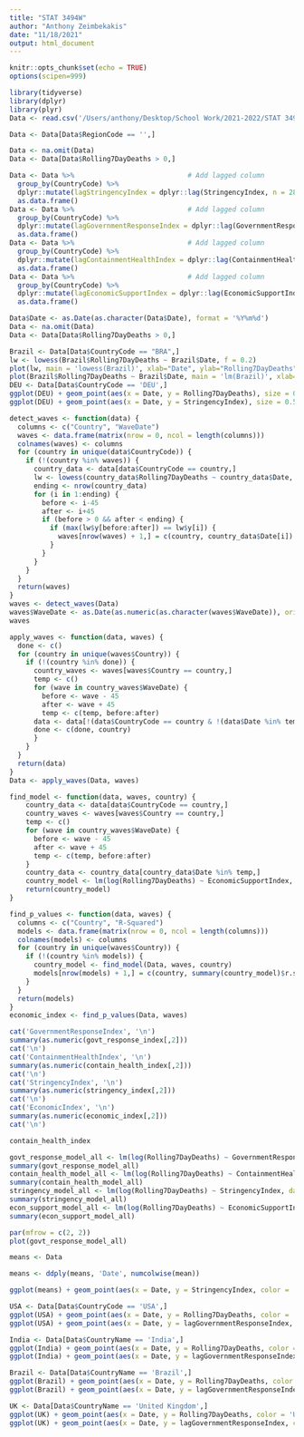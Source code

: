 ```yaml
---
title: "STAT 3494W"
author: "Anthony Zeimbekakis"
date: "11/18/2021"
output: html_document
---
```


```r
knitr::opts_chunk$set(echo = TRUE)
options(scipen=999)
```

```r
library(tidyverse)
library(dplyr)
library(plyr)
Data <- read.csv('/Users/anthony/Desktop/School Work/2021-2022/STAT 3494W/Govt-Covid-Response/Data/OxCGRT_latest_combined.csv')

Data <- Data[Data$RegionCode == '',]

Data <- na.omit(Data)
Data <- Data[Data$Rolling7DayDeaths > 0,]

Data <- Data %>%                            # Add lagged column
  group_by(CountryCode) %>%
  dplyr::mutate(lagStringencyIndex = dplyr::lag(StringencyIndex, n = 28, default = NA)) %>% 
  as.data.frame()
Data <- Data %>%                            # Add lagged column
  group_by(CountryCode) %>%
  dplyr::mutate(lagGovernmentResponseIndex = dplyr::lag(GovernmentResponseIndex, n = 28, default = NA)) %>% 
  as.data.frame()
Data <- Data %>%                            # Add lagged column
  group_by(CountryCode) %>%
  dplyr::mutate(lagContainmentHealthIndex = dplyr::lag(ContainmentHealthIndex, n = 28, default = NA)) %>% 
  as.data.frame()
Data <- Data %>%                            # Add lagged column
  group_by(CountryCode) %>%
  dplyr::mutate(lagEconomicSupportIndex = dplyr::lag(EconomicSupportIndex, n = 28, default = NA)) %>% 
  as.data.frame()

Data$Date <- as.Date(as.character(Data$Date), format = '%Y%m%d')
Data <- na.omit(Data)
Data <- Data[Data$Rolling7DayDeaths > 0,]
```

```r
Brazil <- Data[Data$CountryCode == "BRA",]
lw <- lowess(Brazil$Rolling7DayDeaths ~ Brazil$Date, f = 0.2)
plot(lw, main = 'lowess(Brazil)', xlab="Date", ylab="Rolling7DayDeaths", pch = 20)
plot(Brazil$Rolling7DayDeaths ~ Brazil$Date, main = 'lm(Brazil)', xlab="Date", ylab="Rolling7DayDeaths", pch = 20)
DEU <- Data[Data$CountryCode == 'DEU',]
ggplot(DEU) + geom_point(aes(x = Date, y = Rolling7DayDeaths), size = 0.5)
ggplot(DEU) + geom_point(aes(x = Date, y = StringencyIndex), size = 0.5)
```

```r
detect_waves <- function(data) {
  columns <- c("Country", "WaveDate")
  waves <- data.frame(matrix(nrow = 0, ncol = length(columns)))
  colnames(waves) <- columns
  for (country in unique(data$CountryCode)) {
    if (!(country %in% waves)) {
      country_data <- data[data$CountryCode == country,]
      lw <- lowess(country_data$Rolling7DayDeaths ~ country_data$Date, f = 0.2)
      ending <- nrow(country_data)
      for (i in 1:ending) {
        before <- i-45
        after <- i+45
        if (before > 0 && after < ending) {
          if (max(lw$y[before:after]) == lw$y[i]) {
            waves[nrow(waves) + 1,] = c(country, country_data$Date[i])
          }
        }
      }
    }
  }
  return(waves)
}
waves <- detect_waves(Data)
waves$WaveDate <- as.Date(as.numeric(as.character(waves$WaveDate)), origin ="1970-01-01")
waves

apply_waves <- function(data, waves) {
  done <- c()
  for (country in unique(waves$Country)) {
    if (!(country %in% done)) {
      country_waves <- waves[waves$Country == country,]
      temp <- c()
      for (wave in country_waves$WaveDate) {
        before <- wave - 45
        after <- wave + 45
        temp <- c(temp, before:after)
      data <- data[!(data$CountryCode == country & !(data$Date %in% temp)),]
      done <- c(done, country)
      }
    }
  }
  return(data)
}
Data <- apply_waves(Data, waves)

find_model <- function(data, waves, country) {
    country_data <- data[data$CountryCode == country,]
    country_waves <- waves[waves$Country == country,]
    temp <- c()
    for (wave in country_waves$WaveDate) {
      before <- wave - 45
      after <- wave + 45
      temp <- c(temp, before:after)
    }
    country_data <- country_data[country_data$Date %in% temp,]
    country_model <- lm(log(Rolling7DayDeaths) ~ EconomicSupportIndex, data = country_data)
    return(country_model)
}

find_p_values <- function(data, waves) {
  columns <- c("Country", "R-Squared")
  models <- data.frame(matrix(nrow = 0, ncol = length(columns)))
  colnames(models) <- columns
  for (country in unique(waves$Country)) {
    if (!(country %in% models)) {
      country_model <- find_model(Data, waves, country)
      models[nrow(models) + 1,] = c(country, summary(country_model)$r.squared)
    }
  }
  return(models)
}
economic_index <- find_p_values(Data, waves)
```

```r
cat('GovernmentResponseIndex', '\n')
summary(as.numeric(govt_response_index[,2]))
cat('\n')
cat('ContainmentHealthIndex', '\n')
summary(as.numeric(contain_health_index[,2]))
cat('\n')
cat('StringencyIndex', '\n')
summary(as.numeric(stringency_index[,2]))
cat('\n')
cat('EconomicIndex', '\n')
summary(as.numeric(economic_index[,2]))
cat('\n')

contain_health_index
```

```r
govt_response_model_all <- lm(log(Rolling7DayDeaths) ~ GovernmentResponseIndex, data = Data)
summary(govt_response_model_all)
contain_health_model_all <- lm(log(Rolling7DayDeaths) ~ ContainmentHealthIndex, data = Data)
summary(contain_health_model_all)
stringency_model_all <- lm(log(Rolling7DayDeaths) ~ StringencyIndex, data = Data)
summary(stringency_model_all)
econ_support_model_all <- lm(log(Rolling7DayDeaths) ~ EconomicSupportIndex, data = Data)
summary(econ_support_model_all)

par(mfrow = c(2, 2))
plot(govt_response_model_all)
```


```r
means <- Data

means <- ddply(means, 'Date', numcolwise(mean))

ggplot(means) + geom_point(aes(x = Date, y = StringencyIndex, color = 'StringencyIndex'), size = .5) + geom_point(aes(x = Date, y = GovernmentResponseIndex, color = 'GovernmentResponseIndex'), size = .5) + geom_point(aes(x = Date, y = ContainmentHealthIndex, color = 'ContainmentHealthIndex'), size = .5) + geom_point(aes(x = Date, y = EconomicSupportIndex, color = 'EconomicSupportIndex'), size = .5) + labs(color="Indices",x="xxx",y="yyy") + xlab("Date") + ylab("Mean Value") + scale_color_manual(values = c('darkblue', 'darkred', 'purple', 'darkgreen')) + theme(plot.margin = unit(c(0, 0, 0, 0), "cm"))

USA <- Data[Data$CountryCode == 'USA',]
ggplot(USA) + geom_point(aes(x = Date, y = Rolling7DayDeaths, color = 'USA'), size = .5) + labs(color="Country",x="xxx",y="yyy") + xlab("Date") + ylab("Rolling7DayDeaths") + scale_color_manual(values = c('darkblue'))
ggplot(USA) + geom_point(aes(x = Date, y = lagGovernmentResponseIndex, color = 'USA'), size = .5) + labs(color="Country",x="xxx",y="yyy") + xlab("Date") + ylab("Overall Government Response Index") + scale_color_manual(values = c('darkblue'))

India <- Data[Data$CountryName == 'India',]
ggplot(India) + geom_point(aes(x = Date, y = Rolling7DayDeaths, color = 'India'), size = .5) + labs(color="Country",x="xxx",y="yyy") + xlab("Date") + ylab("Rolling7DayDeaths") + scale_color_manual(values = c('darkred'))
ggplot(India) + geom_point(aes(x = Date, y = lagGovernmentResponseIndex, color = 'India'), size = .5) + labs(color="Country",x="xxx",y="yyy") + xlab("Date") + ylab("Overall Government Response Index") + scale_color_manual(values = c('darkred'))

Brazil <- Data[Data$CountryName == 'Brazil',]
ggplot(Brazil) + geom_point(aes(x = Date, y = Rolling7DayDeaths, color = 'Brazil'), size = .5) + labs(color="Country",x="xxx",y="yyy") + xlab("Date") + ylab("Rolling7DayDeaths") + scale_color_manual(values = c('purple'))
ggplot(Brazil) + geom_point(aes(x = Date, y = lagGovernmentResponseIndex, color = 'Brazil'), size = .5) + labs(color="Country",x="xxx",y="yyy") + xlab("Date") + ylab("Overall Government Response Index") + scale_color_manual(values = c('purple'))

UK <- Data[Data$CountryName == 'United Kingdom',]
ggplot(UK) + geom_point(aes(x = Date, y = Rolling7DayDeaths, color = 'UK'), size = .5) + labs(color="Country",x="xxx",y="yyy") + xlab("Date") + ylab("Rolling7DayDeaths") + scale_color_manual(values = c('darkgreen'))
ggplot(UK) + geom_point(aes(x = Date, y = lagGovernmentResponseIndex, color = 'UK'), size = .5) + labs(color="Country",x="xxx",y="yyy") + xlab("Date") + ylab("Overall Government Response Index") + scale_color_manual(values = c('darkgreen'))
```
